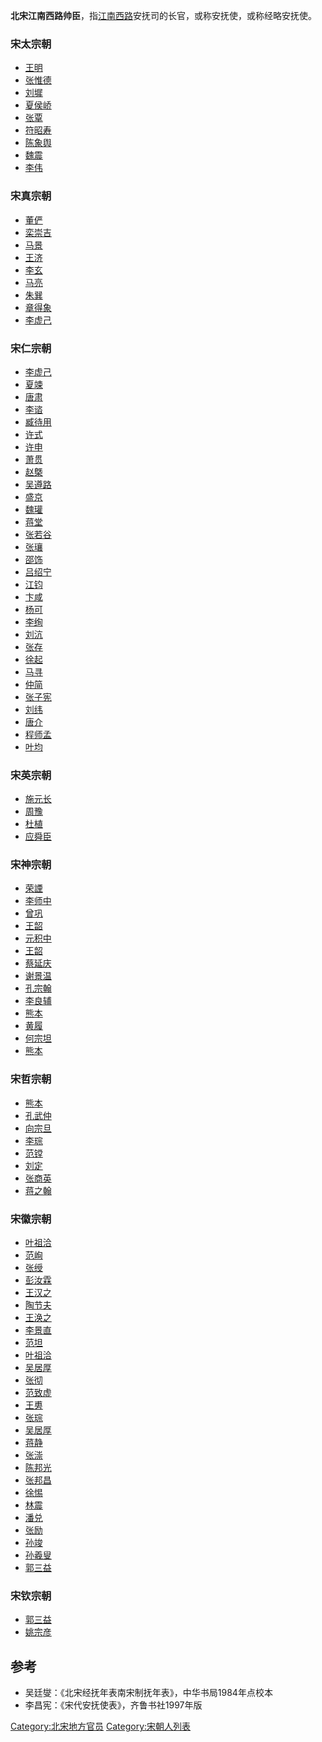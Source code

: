 '''北宋江南西路帅臣'''，指[[江南西路|江南西路]]安抚司的长官，或称安抚使，或称经略安抚使。

===宋太宗朝===
*[[王明|王明]]
*[[张惟德|张惟德]]
*[[刘墀|刘墀]]
*[[夏侯峤|夏侯峤]]
*[[张覃|张覃]]
*[[符昭寿|符昭寿]]
*[[陈象舆|陈象舆]]
*[[魏震|魏震]]
*[[李伟|李伟]]
===宋真宗朝===
*[[董俨|董俨]]
*[[栾崇吉|栾崇吉]]
*[[马景|马景]]
*[[王济|王济]]
*[[李玄|李玄]]
*[[马亮|马亮]]
*[[朱巽|朱巽]]
*[[章得象|章得象]]
*[[李虚己|李虚己]]
===宋仁宗朝===
*[[李虚己|李虚己]]
*[[夏竦|夏竦]]
*[[唐肃|唐肃]]
*[[李谘|李谘]]
*[[臧待用|臧待用]]
*[[许式|许式]]
*[[许申|许申]]
*[[萧贯|萧贯]]
*[[赵槩|赵槩]]
*[[吴遵路|吴遵路]]
*[[盛京|盛京]]
*[[魏瓘|魏瓘]]
*[[蒋堂|蒋堂]]
*[[张若谷|张若谷]]
*[[张瓖|张瓖]]
*[[邵饰|邵饰]]
*[[吕绍宁|吕绍宁]]
*[[江钧|江钧]]
*[[卞咸|卞咸]]
*[[杨可|杨可]]
*[[李绚|李绚]]
*[[刘沆|刘沆]]
*[[张存|张存]]
*[[徐起|徐起]]
*[[马寻|马寻]]
*[[仲简|仲简]]
*[[张子宪|张子宪]]
*[[刘纬|刘纬]]
*[[唐介|唐介]]
*[[程师孟|程师孟]]
*[[叶均|叶均]]
===宋英宗朝===
*[[施元长|施元长]]
*[[周豫|周豫]]
*[[杜植|杜植]]
*[[应舜臣|应舜臣]]
===宋神宗朝===
*[[荣諲|荣諲]]
*[[李师中|李师中]]
*[[曾巩|曾巩]]
*[[王韶|王韶]]
*[[元积中|元积中]]
*[[王韶|王韶]]
*[[蔡延庆|蔡延庆]]
*[[谢景温|谢景温]]
*[[孔宗翰|孔宗翰]]
*[[李良辅|李良辅]]
*[[熊本_(北宋)|熊本]]
*[[黄履|黄履]]
*[[何宗坦|何宗坦]]
*[[熊本_(北宋)|熊本]]
===宋哲宗朝===
*[[熊本_(北宋)|熊本]]
*[[孔武仲|孔武仲]]
*[[向宗旦|向宗旦]]
*[[李琮|李琮]]
*[[范镗|范镗]]
*[[刘定|刘定]]
*[[张商英|张商英]]
*[[蒋之翰|蒋之翰]]
===宋徽宗朝===
*[[叶祖洽|叶祖洽]]
*[[范峋|范峋]]
*[[张绶|张绶]]
*[[彭汝霖|彭汝霖]]
*[[王汉之|王汉之]]
*[[陶节夫|陶节夫]]
*[[王涣之|王涣之]]
*[[李景直|李景直]]
*[[范坦|范坦]]
*[[叶祖洽|叶祖洽]]
*[[吴居厚|吴居厚]]
*[[张彻|张彻]]
*[[范致虚|范致虚]]
*[[王旉|王旉]]
*[[张琮|张琮]]
*[[吴居厚|吴居厚]]
*[[蒋静|蒋静]]
*[[张漴|张漴]]
*[[陈邦光|陈邦光]]
*[[张邦昌|张邦昌]]
*[[徐惕|徐惕]]
*[[林震|林震]]
*[[潘兑|潘兑]]
*[[张励|张励]]
*[[孙竣|孙竣]]
*[[孙羲叟|孙羲叟]]
*[[郭三益|郭三益]]

===宋钦宗朝===
*[[郭三益|郭三益]]
*[[姚宗彦|姚宗彦]]


==参考==
*吴廷燮：《北宋经抚年表南宋制抚年表》，中华书局1984年点校本
*李昌宪：《宋代安抚使表》，齐鲁书社1997年版

[[Category:北宋地方官员|Category:北宋地方官员]]
[[Category:宋朝人列表|Category:宋朝人列表]]